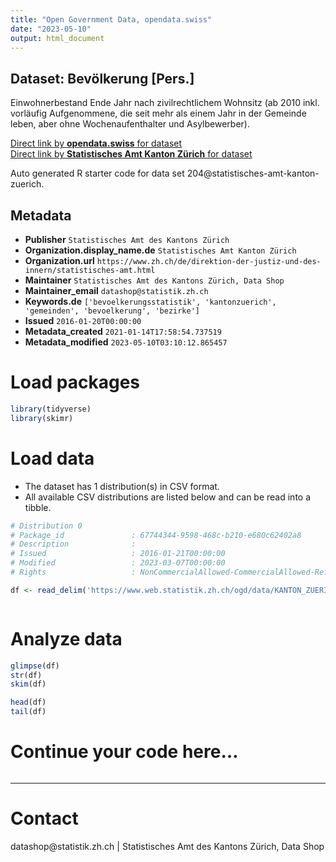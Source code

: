 ```yaml
---
title: "Open Government Data, opendata.swiss"
date: "2023-05-10"
output: html_document
---
```


## Dataset: Bevölkerung [Pers.]

Einwohnerbestand Ende Jahr nach zivilrechtlichem Wohnsitz (ab 2010 inkl. vorläufig Aufgenommene, die seit mehr als einem Jahr in der Gemeinde leben, aber ohne Wochenaufenthalter und Asylbewerber).

[Direct link by **opendata.swiss** for dataset](https://opendata.swiss/de/dataset/bevolkerung-pers)<br>
[Direct link by **Statistisches Amt Kanton Zürich** for dataset](https://www.zh.ch/de/politik-staat/gemeinden/gemeindeportraet.html)

Auto generated R starter code for data set 204@statistisches-amt-kanton-zuerich.

## Metadata

- **Publisher** `Statistisches Amt des Kantons Zürich`
- **Organization.display_name.de** `Statistisches Amt Kanton Zürich`
- **Organization.url** `https://www.zh.ch/de/direktion-der-justiz-und-des-innern/statistisches-amt.html`
- **Maintainer** `Statistisches Amt des Kantons Zürich, Data Shop`
- **Maintainer_email** `datashop@statistik.zh.ch`
- **Keywords.de** `['bevoelkerungsstatistik', 'kantonzuerich', 'gemeinden', 'bevoelkerung', 'bezirke']`
- **Issued** `2016-01-20T00:00:00`
- **Metadata_created** `2021-01-14T17:58:54.737519`
- **Metadata_modified** `2023-05-10T03:10:12.865457`


# Load packages

```r

library(tidyverse)
library(skimr)

```

# Load data

-   The dataset has 1 distribution(s) in CSV format.
-   All available CSV distributions are listed below and can be read into a tibble.

```r

# Distribution 0
# Package_id               : 67744344-9598-468c-b210-e680c62402a8
# Description              : 
# Issued                   : 2016-01-21T00:00:00
# Modified                 : 2023-03-07T00:00:00
# Rights                   : NonCommercialAllowed-CommercialAllowed-ReferenceRequired

df <- read_delim('https://www.web.statistik.zh.ch/ogd/data/KANTON_ZUERICH_133.csv')



```

# Analyze data

```r

glimpse(df)
str(df)
skim(df)

head(df)
tail(df)

```

# Continue your code here...

```r

```

------------------------------------------------------------------------

# Contact

datashop@statistik.zh.ch | Statistisches Amt des Kantons Zürich, Data Shop
